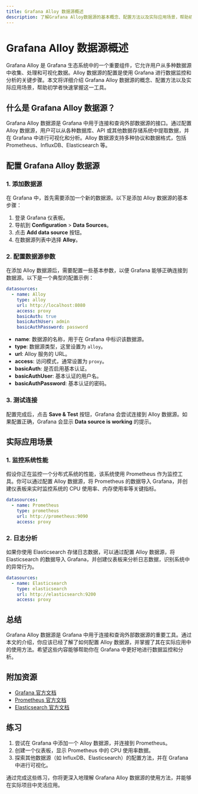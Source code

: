 ```yaml
---
title: Grafana Alloy 数据源概述
description: 了解Grafana Alloy数据源的基本概念、配置方法以及实际应用场景，帮助初学者快速上手。
---
```


# Grafana Alloy 数据源概述

Grafana Alloy 是 Grafana 生态系统中的一个重要组件，它允许用户从多种数据源中收集、处理和可视化数据。Alloy 数据源的配置是使用 Grafana 进行数据监控和分析的关键步骤。本文将详细介绍 Grafana Alloy 数据源的概念、配置方法以及实际应用场景，帮助初学者快速掌握这一工具。

## 什么是 Grafana Alloy 数据源？

Grafana Alloy 数据源是 Grafana 中用于连接和查询外部数据源的接口。通过配置 Alloy 数据源，用户可以从各种数据库、API 或其他数据存储系统中提取数据，并在 Grafana 中进行可视化和分析。Alloy 数据源支持多种协议和数据格式，包括 Prometheus、InfluxDB、Elasticsearch 等。

## 配置 Grafana Alloy 数据源

### 1. 添加数据源

在 Grafana 中，首先需要添加一个新的数据源。以下是添加 Alloy 数据源的基本步骤：

1. 登录 Grafana 仪表板。
2. 导航到 **Configuration** > **Data Sources**。
3. 点击 **Add data source** 按钮。
4. 在数据源列表中选择 **Alloy**。

### 2. 配置数据源参数

在添加 Alloy 数据源后，需要配置一些基本参数，以便 Grafana 能够正确连接到数据源。以下是一个典型的配置示例：

```yaml
datasources:
  - name: Alloy
    type: alloy
    url: http://localhost:8080
    access: proxy
    basicAuth: true
    basicAuthUser: admin
    basicAuthPassword: password
```

- **name**: 数据源的名称，用于在 Grafana 中标识该数据源。
- **type**: 数据源类型，这里设置为 `alloy`。
- **url**: Alloy 服务的 URL。
- **access**: 访问模式，通常设置为 `proxy`。
- **basicAuth**: 是否启用基本认证。
- **basicAuthUser**: 基本认证的用户名。
- **basicAuthPassword**: 基本认证的密码。

### 3. 测试连接

配置完成后，点击 **Save & Test** 按钮，Grafana 会尝试连接到 Alloy 数据源。如果配置正确，Grafana 会显示 **Data source is working** 的提示。

## 实际应用场景

### 1. 监控系统性能

假设你正在监控一个分布式系统的性能，该系统使用 Prometheus 作为监控工具。你可以通过配置 Alloy 数据源，将 Prometheus 的数据导入 Grafana，并创建仪表板来实时监控系统的 CPU 使用率、内存使用率等关键指标。

```yaml
datasources:
  - name: Prometheus
    type: prometheus
    url: http://prometheus:9090
    access: proxy
```

### 2. 日志分析

如果你使用 Elasticsearch 存储日志数据，可以通过配置 Alloy 数据源，将 Elasticsearch 的数据导入 Grafana，并创建仪表板来分析日志数据，识别系统中的异常行为。

```yaml
datasources:
  - name: Elasticsearch
    type: elasticsearch
    url: http://elasticsearch:9200
    access: proxy
```

## 总结

Grafana Alloy 数据源是 Grafana 中用于连接和查询外部数据源的重要工具。通过本文的介绍，你应该已经了解了如何配置 Alloy 数据源，并掌握了其在实际应用中的使用方法。希望这些内容能够帮助你在 Grafana 中更好地进行数据监控和分析。

## 附加资源

- [Grafana 官方文档](https://grafana.com/docs/)
- [Prometheus 官方文档](https://prometheus.io/docs/)
- [Elasticsearch 官方文档](https://www.elastic.co/guide/index.html)

## 练习

1. 尝试在 Grafana 中添加一个 Alloy 数据源，并连接到 Prometheus。
2. 创建一个仪表板，显示 Prometheus 中的 CPU 使用率数据。
3. 探索其他数据源（如 InfluxDB、Elasticsearch）的配置方法，并在 Grafana 中进行可视化。

通过完成这些练习，你将更深入地理解 Grafana Alloy 数据源的使用方法，并能够在实际项目中灵活应用。